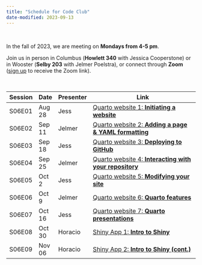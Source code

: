 ```yaml
---
title: "Schedule for Code Club"
date-modified: 2023-09-13
---
```


<br>

In the fall of 2023, we are meeting on **Mondays from 4-5 pm**.

Join us in person in Columbus (**Howlett 340** with Jessica Cooperstone)
or in Wooster (**Selby 203** with Jelmer Poelstra),
or connect through **Zoom**
([sign up](https://forms.gle/eYkMvmJShrcANUrt5) to receive the Zoom link).

<br>

| Session | Date    | Presenter | Link                                                                              |
|---------|---------|-----------|-----------------------------------------------------------------------------------|
| S06E01  | Aug 28  | Jess      | [Quarto website 1: **Initiating a website**](/posts/website_01_initiation/)       |
| S06E02  | Sep 11  | Jelmer    | [Quarto website 2: **Adding a page & YAML formatting**](/posts/website_02/)       |
| S06E03  | Sep 18  | Jess      | [Quarto website 3: **Deploying to GitHub**](/posts/website_03_deploy-github/)     |
| S06E04  | Sep 25  | Jelmer    | [Quarto website 4: **Interacting with your repository**](/posts/website_04/)      |
| S06E05  | Oct 2   | Jess      | [Quarto website 5: **Modifying your site**](/posts/website_05)                    |
| S06E06  | Oct 9   | Jelmer    | [Quarto website 6: **Quarto features**](/posts/website_06)                        |
| S06E07  | Oct 16  | Jess      | [Quarto website 7: **Quarto presentations** ](/posts/website_07_presentation)     |
| S06E08  | Oct 30  | Horacio   | [Shiny App 1: **Intro to Shiny** ](/posts/shiny_01)                               |
| S06E09  | Nov 06  | Horacio   | [Shiny App 2: **Intro to Shiny (cont.)** ](/posts/shiny_02)                       |